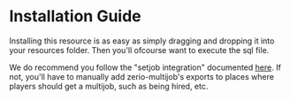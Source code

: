 # Installation Guide

Installing this resource is as easy as simply dragging and dropping it into your resources folder. Then you'll ofcourse want to execute the sql file.

We do recommend you follow the \"setjob integration\" documented [here](multijobs/faq#setjob-integration). If not, you'll have to manually add zerio-multijob\'s exports to places where players should get a multijob, such as being hired, etc.
